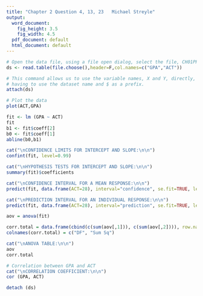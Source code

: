 ```yaml
---
title: "Chapter 2 Question 4, 13, 23   Michael Streyle"
output:
  word_document:
    fig_height: 3.5
    fig_width: 4.5
  pdf_document: default
  html_document: default
---
```


```r









# Open the data file, using a file open dialog, select the file, CH01PR19.txt
ds <- read.table(file.choose(),header=F,col.names=c("GPA","ACT"))

# This command allows us to use the variable names, X and Y, directly, without
# having to use the dataset name and $ as a prefix.
attach(ds)

# Plot the data
plot(ACT,GPA)

fit <- lm (GPA ~ ACT)
fit
b1 <- fit$coeff[2]
b0 <- fit$coeff[1]
abline(b0,b1)

cat("\nCONFIDENCE LIMITS FOR INTERCEPT AND SLOPE:\n\n")
confint(fit, level=0.99)

cat("\nHYPOTHESIS TESTS FOR INTERCEPT AND SLOPE:\n\n")
summary(fit)$coefficients

cat("\nCONFIDENCE INTERVAL FOR A MEAN RESPONSE:\n\n")
predict(fit, data.frame(ACT=28), interval="confidence", se.fit=TRUE, level=0.9)$fit

cat("\nPREDICTION INTERVAL FOR AN INDIVIDUAL RESPONSE:\n\n")
predict(fit, data.frame(ACT=28), interval="prediction", se.fit=TRUE, level=0.9)$fit

aov = anova(fit)

corr.total = data.frame(cbind(c(sum(aov[,1])), c(sum(aov[,2]))), row.names="Corr. Total")
colnames(corr.total) = c("DF", "Sum Sq")

cat("\nANOVA TABLE:\n\n")
aov
corr.total

# Correlation between GPA and ACT
cat("\nCORRELATION COEFFICIENT:\n\n")
cor (GPA, ACT)

detach (ds)

```
